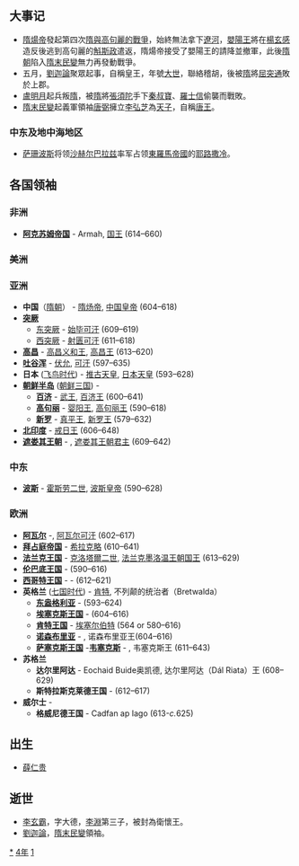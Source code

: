 {{yearTOC|614|高昌'''[[义和_(高昌)|义和]]元年'''；隋'''[[大业|大业]]十年'''；刘迦论'''[[大世|大世]]元年'''；新罗'''[[建福_(新羅真平王)|建福]]三十一年'''}}

== 大事记 ==
*[[隋煬帝|隋煬帝]]發起第四次[[隋與高句麗的戰爭|隋與高句麗的戰爭]]，始終無法拿下[[遼河|遼河]]，[[嬰陽王|嬰陽王]]將在[[楊玄感|楊玄感]]造反後逃到高句麗的[[斛斯政|斛斯政]]遣返，隋煬帝接受了嬰陽王的請降並撤軍，此後[[隋朝|隋朝]]陷入[[隋末民變|隋末民變]]無力再發動戰爭。
*五月，[[劉迦論|劉迦論]]聚眾起事，自稱皇王，年號[[大世|大世]]，聯絡稽胡，後被[[隋|隋]]將[[屈突通|屈突通]]敗於上郡。
*[[盧明月|盧明月]]起兵叛[[隋|隋]]，被[[隋|隋]]將[[張須陀|張須陀]]手下[[秦叔寶|秦叔寶]]、[[羅士信|羅士信]]偷襲而戰敗。
*[[隋末民變|隋末民變]]起義軍領袖[[唐弼|唐弼]]擁立[[李弘芝|李弘芝]]為[[天子|天子]]，自稱[[唐王|唐王]]。

===中东及地中海地区===
*[[萨珊波斯|萨珊波斯]]将领[[沙赫尔巴拉兹|沙赫尔巴拉兹]]率军占领[[東羅馬帝國|東羅馬帝國]]的[[耶路撒冷|耶路撒冷]]。

== 各国领袖 ==
=== 非洲 ===
*'''[[阿克苏姆帝国|阿克苏姆帝国]]''' - Armah, [[国王|国王]] (614–660)

=== 美洲 ===

===亚洲===
*'''中国'''（[[隋朝|隋朝]]） - [[隋炀帝|隋炀帝]], [[隋朝君主列表|中国皇帝]] (604–618)
*'''[[突厥|突厥]]'''
**[[东突厥|东突厥]] - [[始毕可汗|始毕可汗]] (609–619)
**[[西突厥|西突厥]] - [[射匮可汗|射匮可汗]] (611–618)
*'''[[高昌|高昌]]''' - [[高昌义和王|高昌义和王]], [[麴氏高昌|高昌王]] (613–620)
*'''[[吐谷浑|吐谷浑]]''' - [[伏允|伏允]], [[吐谷浑首领列表|可汗]] (597–635)
*'''日本''' ([[飞鸟时代|飞鸟时代]]) - [[推古天皇|推古天皇]], [[日本天皇|日本天皇]] (593–628)
*'''[[朝鲜半岛|朝鲜半岛]]''' ([[朝鲜三国|朝鲜三国]]) -
**'''[[百济|百济]]''' - [[百济武王|武王]], [[百济君主列表|百济王]] (600–641)
**'''[[高句丽|高句丽]]''' - [[婴阳王|婴阳王]], [[高句丽君主列表|高句丽王]] (590–618)
**'''[[新罗|新罗]]''' - [[真平王|真平王]], [[新罗君主列表|新罗王]] (579–632)
*'''[[北印度|北印度]]''' - [[戒日王|戒日王]] (606–648)
*'''[[遮娄其王朝|遮娄其王朝]]''' - {{link-en|補羅稽舍二世|Pulakesi II}}, [[遮娄其王朝|遮娄其王朝君主]] (609–642)

===中东===
*'''[[波斯|波斯]]''' - [[霍斯劳二世|霍斯劳二世]], [[萨珊王朝|波斯皇帝]] (590–628)

===欧洲===
*'''[[阿瓦尔人|阿瓦尔]]''' -{{link-en|巴颜二世|Bayan II}}, [[可汗|阿瓦尔可汗]] (602–617)
*'''[[拜占庭帝国|拜占庭帝国]]''' - [[希拉克略|希拉克略]] (610–641)
*'''[[法兰克王国|法兰克王国]]''' - [[克洛塔爾二世|克洛塔爾二世]], [[墨洛温王朝|法兰克墨洛温王朝国王]] (613–629)
*'''[[伦巴底人|伦巴底王国]]''' - {{link-en|阿吉卢尔夫|Agilulf}} (590–616)
*'''[[西哥特王国|西哥特王国]]''' - - {{link-en|希瑟布特|Sisebur}} (612–621)
*'''英格兰''' ([[七国时代|七国时代]]) - [[埃塞尔伯特_(肯特王国)|肯特]], 不列颠的统治者（Bretwalda）
**'''[[东盎格利亚|东盎格利亚]]''' - {{link-en|雷德沃尔德|Raedwald of East Anglia}} (593–624)
**'''[[埃塞克斯王国|埃塞克斯王国]]''' - {{link-en|萨伯赫特|Sæberht of Essex}} (604–616)
**'''[[肯特王国|肯特王国]]''' - [[埃塞尔伯特_(肯特王国)|埃塞尔伯特]] (564 or 580–616)
**'''[[诺森布里亚|诺森布里亚]]''' - {{link-en|埃特尔弗里特|Aethelfrith of Northumbria}}, 诺森布里亚王(604–616)
**'''[[萨塞克斯王国|萨塞克斯王国]]''' -'''[[韦塞克斯|韦塞克斯]]''' - {{link-en|西内吉尔斯|Cynegils of Wessex}}, 韦塞克斯王 (611–643)
*'''苏格兰'''
**'''达尔里阿达''' - Eochaid Buide奥凯德, 达尔里阿达（Dál Riata）王 (608–629)
**'''斯特拉斯克莱德王国''' - {{link-en|康斯坦丁 (斯特拉斯克莱德王国)|Constantine of Strathclyde|康斯坦丁}} (612–617)
*'''威尔士''' -
**'''格威尼德王国''' - Cadfan ap Iago (613-''c.''625)
== 出生 ==
*[[薛仁贵|薛仁贵]]

== 逝世 ==
{{Wikisource year mention}}
* [[李玄霸|李玄霸]]，字大德，[[李淵|李淵]]第三子，被封為衛懷王。
* [[劉迦論|劉迦論]]，[[隋末民變|隋末民變]]領袖。

[[Category:614年|*]]
[[Category:610年代|4年]]
[[Category:7世纪各年|1]]